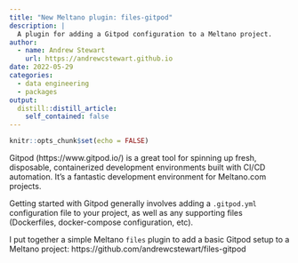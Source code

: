 ```yaml
---
title: "New Meltano plugin: files-gitpod"
description: |
  A plugin for adding a Gitpod configuration to a Meltano project.
author:
  - name: Andrew Stewart
    url: https://andrewcstewart.github.io
date: 2022-05-29
categories:
  - data engineering
  - packages
output:
  distill::distill_article:
    self_contained: false
---
```



```r
knitr::opts_chunk$set(echo = FALSE)
```

Gitpod (https://www.gitpod.io/) is a great tool for spinning up fresh, disposable, containerized development environments built with CI/CD automation.  It's a fantastic development environment for Meltano.com projects.

Getting started with Gitpod generally involves adding a `.gitpod.yml` configuration file to your project, as well as any supporting files (Dockerfiles, docker-compose configuration, etc).

I put together a simple Meltano `files` plugin to add a basic Gitpod setup to a Meltano project: https://github.com/andrewcstewart/files-gitpod

